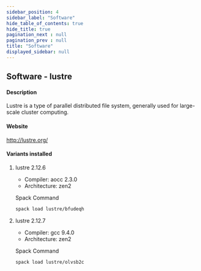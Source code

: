 ```yaml
---
sidebar_position: 4
sidebar_label: "Software"
hide_table_of_contents: true
hide_title: true
pagination_next : null
pagination_prev : null
title: "Software"
displayed_sidebar: null
---
```


## Software - lustre


#### Description
Lustre is a type of parallel distributed file system, generally used for large-scale cluster computing.

#### Website
http://lustre.org/

#### Variants installed

1. lustre 2.12.6

    - Compiler: aocc 2.3.0
    - Architecture: zen2

    Spack Command
    ```bash
    spack load lustre/bfudeqh
    ```

2. lustre 2.12.7

    - Compiler: gcc 9.4.0
    - Architecture: zen2

    Spack Command
    ```bash
    spack load lustre/olvsb2c
    ```
